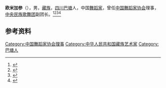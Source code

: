 '''欧米加参'''（{{bd|1928年|7月|2020年|8月1日|catIdx=O}}），男，[[藏族|藏族]]，[[四川|四川]][[巴塘县|巴塘]]人，中国[[舞蹈家|舞蹈家]]，曾任[[中国舞蹈家协会|中国舞蹈家协会]]理事，[[中央民族歌舞团|中央民族歌舞团]]副团长。<ref>{{Cite book|title=中国当代文化艺术名人大辞典|author=刘波主编|publisher=国际文化出版公司|year=1993|isbn=9787800493898|location=北京|pages=}}</ref><ref>{{Cite book|title=中国艺术家辞典 • 现代第二分册|author=北京语言学院《中国艺术家辞典》编委会编|publisher=湖南人民出版社|year=1981|isbn=|location=长沙|pages=}}</ref><ref>{{Cite book|title=中国当代艺术界名人录|author=中国名人研究院编; 异天, 戈德主编|publisher=社会科学文献出版社|year=1993|isbn=|location=北京|pages=}}</ref><ref>{{cite web |title=一生痴迷热巴艺术——追记著名民族舞蹈家欧米加参 |url=http://www.zymzgwt.com.cn/zymzgwt/c102764/202008/1142299.shtml |publisher=[[中央民族歌舞团|中央民族歌舞团]] |archiveurl=https://web.archive.org/web/20210110114206/http://www.zymzgwt.com.cn/zymzgwt/c102764/202008/1142299.shtml |archivedate=2021-01-10 |date=2020-08-03}}</ref>

== 参考资料 ==
{{reflist}}

{{中华人民共和国人物小作品}}
{{Navboxes
| title  = 欧米加参在[[中国舞蹈家协会|中国舞蹈家协会]]的职务
| list1  =
{{中国舞蹈家协会第四届理事会}}
}}

{{Authority control}}
{{DEFAULTSORT:O}}
[[Category:中国舞蹈家协会理事|Category:中国舞蹈家协会理事]]
[[Category:中华人民共和国藏族艺术家|Category:中华人民共和国藏族艺术家]]
[[Category:巴塘人|Category:巴塘人]]